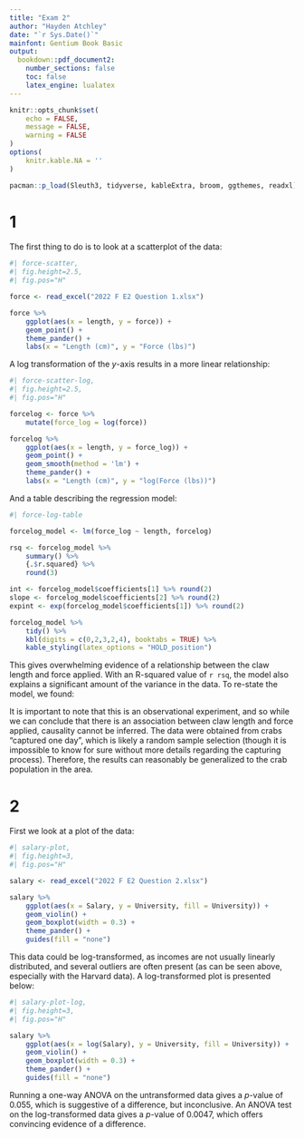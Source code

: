 ```yaml
---
title: "Exam 2"
author: "Hayden Atchley"
date: "`r Sys.Date()`"
mainfont: Gentium Book Basic
output:
  bookdown::pdf_document2:
    number_sections: false
    toc: false
    latex_engine: lualatex
---
```


```r
knitr::opts_chunk$set(
	echo = FALSE,
	message = FALSE,
	warning = FALSE
)
options(
	knitr.kable.NA = ''
)

pacman::p_load(Sleuth3, tidyverse, kableExtra, broom, ggthemes, readxl)
```

# 1

The first thing to do is to look at a scatterplot of the data:

```r
#| force-scatter,
#| fig.height=2.5,
#| fig.pos="H"

force <- read_excel("2022 F E2 Question 1.xlsx")

force %>% 
	ggplot(aes(x = length, y = force)) +
	geom_point() +
	theme_pander() +
	labs(x = "Length (cm)", y = "Force (lbs)")
```

A log transformation of the _y_-axis results in a more linear relationship:

```r
#| force-scatter-log,
#| fig.height=2.5,
#| fig.pos="H"

forcelog <- force %>% 
	mutate(force_log = log(force))

forcelog %>% 
	ggplot(aes(x = length, y = force_log)) +
	geom_point() +
	geom_smooth(method = 'lm') +
	theme_pander() +
	labs(x = "Length (cm)", y = "log(Force (lbs))")
```

And a table describing the regression model:

```r
#| force-log-table

forcelog_model <- lm(force_log ~ length, forcelog)

rsq <- forcelog_model %>% 
	summary() %>% 
	{.$r.squared} %>% 
	round(3)

int <- forcelog_model$coefficients[1] %>% round(2)
slope <- forcelog_model$coefficients[2] %>% round(2)
expint <- exp(forcelog_model$coefficients[1]) %>% round(2)

forcelog_model %>% 
	tidy() %>% 
	kbl(digits = c(0,2,3,2,4), booktabs = TRUE) %>% 
	kable_styling(latex_options = "HOLD_position")
```

This gives overwhelming evidence of a relationship between the claw length and force applied. With an R-squared value of `r rsq`, the model also explains a significant amount of the variance in the data. To re-state the model, we found:

\begin{align*}
\log(force) &= `r int` + `r slope` \times length \\
force &= e^{`r int` + `r slope` \times length} \\
	&= `r expint` \times e^{`r slope` \times length}.
\end{align*}

It is important to note that this is an observational experiment, and so while we can conclude that there is an association between claw length and force applied, causality cannot be inferred. The data were obtained from crabs "captured one day", which is likely a random sample selection (though it is impossible to know for sure without more details regarding the capturing process). Therefore, the results can reasonably be generalized to the crab population in the area.

# 2

First we look at a plot of the data:

```r
#| salary-plot,
#| fig.height=3,
#| fig.pos="H"

salary <- read_excel("2022 F E2 Question 2.xlsx")

salary %>% 
	ggplot(aes(x = Salary, y = University, fill = University)) +
	geom_violin() +
	geom_boxplot(width = 0.3) +
	theme_pander() +
	guides(fill = "none")
```

This data could be log-transformed, as incomes are not usually linearly distributed, and several outliers are often present (as can be seen above, especially with the Harvard data). A log-transformed plot is presented below:

```r
#| salary-plot-log,
#| fig.height=3,
#| fig.pos="H"

salary %>% 
	ggplot(aes(x = log(Salary), y = University, fill = University)) +
	geom_violin() +
	geom_boxplot(width = 0.3) +
	theme_pander() +
	guides(fill = "none")
```

Running a one-way ANOVA on the untransformed data gives a _p_-value of 0.055, which is suggestive of a difference, but inconclusive. An ANOVA test on the log-transformed data gives a _p_-value of 0.0047, which offers convincing evidence of a difference.


